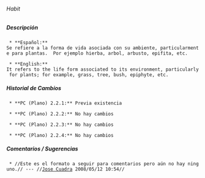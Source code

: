 ====== Habit ======

===== Descripción =====
  * **Español:**
 Se refiere a la forma de vida asociada con su ambiente, particularmente para plantas.  Por ejemplo hierba, arbol, arbusto, epifita, etc.

  * **English:**
 It refers to the life form associated to its environment, particularly for plants; for example, grass, tree, bush, epiphyte, etc.

===== Historial de Cambios =====
  * **PC (Plano) 2.2.1:** Previa existencia

  * **PC (Plano) 2.2.2:** No hay cambios

  * **PC (Plano) 2.2.3:** No hay cambios

  * **PC (Plano) 2.2.4:** No hay cambios


===== Comentarios / Sugerencias =====

  * //Este es el formato a seguir para comentarios pero aún no hay ninguno.// --- //[[jcuadra@inbio.ac.cr|Jose Cuadra]] 2008/05/12 10:54//


